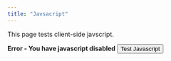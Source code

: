 ```yaml
---
title: "Javsacript"
---
```


This page tests client-side javscript.

<noscript><b>Error - You have javascript disabled</b></noscript>

<button id="b">Test Javascript</button>

<script src="button.js" defer="true"></script>
